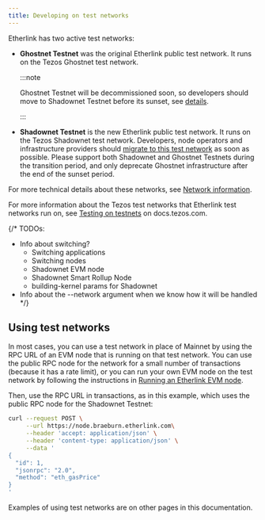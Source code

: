 ```yaml
---
title: Developing on test networks
---
```


Etherlink has two active test networks:

- **Ghostnet Testnet** was the original Etherlink public test network.
It runs on the Tezos Ghostnet test network.

   :::note

   Ghostnet Testnet will be decommissioned soon, so developers should move to Shadownet Testnet before its sunset, see [details](/network/migrating-testnet).

   :::

- **Shadownet Testnet** is the new Etherlink public test network.
It runs on the Tezos Shadownet test network.
Developers, node operators and infrastructure providers should [migrate to this test network](/network/migrating-testnet) as soon as possible.
Please support both Shadownet and Ghostnet Testnets during the transition period, and only deprecate Ghostnet infrastructure after the end of the sunset period.

For more technical details about these networks, see [Network information](/get-started/network-information).

For more information about the Tezos test networks that Etherlink test networks run on, see [Testing on testnets](https://docs.tezos.com/developing/testnets) on docs.tezos.com.

{/*
TODOs:
- Info about switching?
  - Switching applications
  - Switching nodes
  - Shadownet EVM node
  - Shadownet Smart Rollup Node
  - building-kernel params for Shadownet
- Info about the --network argument when we know how it will be handled
*/}

## Using test networks

In most cases, you can use a test network in place of Mainnet by using the RPC URL of an EVM node that is running on that test network.
You can use the public RPC node for the network for a small number of transactions (because it has a rate limit), or you can run your own EVM node on the test network by following the instructions in [Running an Etherlink EVM node](/network/evm-nodes).

Then, use the RPC URL in transactions, as in this example, which uses the public RPC node for the Shadownet Testnet:

```bash
curl --request POST \
     --url https://node.braeburn.etherlink.com\
     --header 'accept: application/json' \
     --header 'content-type: application/json' \
     --data '
{
  "id": 1,
  "jsonrpc": "2.0",
  "method": "eth_gasPrice"
}
'
```

Examples of using test networks are on other pages in this documentation.

